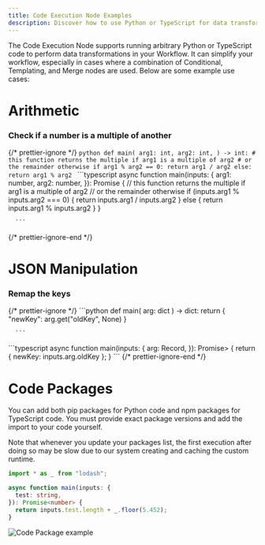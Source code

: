 ```yaml
---
title: Code Execution Node Examples
description: Discover how to use Python or TypeScript for data transformations in Vellum Workflows, including arithmetic and JSON manipulation.
---
```

The Code Execution Node supports running arbitrary Python or TypeScript code to perform data transformations in your Workflow. It can simplify your workflow, especially in cases where a combination of Conditional, Templating, and Merge nodes are used. Below are some example use cases:

# Arithmetic

### Check if a number is a multiple of another

{/* prettier-ignore */}
<CodeBlocks>
  <CodeBlock title="Python">
      ```python
      def main(
          arg1: int,
          arg2: int,
      ) -> int:
          # this function returns the multiple if arg1 is a multiple of arg2
          # or the remainder otherwise
          if arg1 % arg2 == 0:
              return arg1 / arg2
          else:
              return arg1 % arg2
      ```
  </CodeBlock>
  <CodeBlock title="TypeScript">
      ```typescript
      async function main(inputs: {
        arg1: number,
        arg2: number,
      }): Promise<number> {
        // this function returns the multiple if arg1 is a multiple of arg2
        // or the remainder otherwise
        if (inputs.arg1 % inputs.arg2 === 0) {
          return inputs.arg1 / inputs.arg2
        } else {
          return inputs.arg1 % inputs.arg2
        }
      }

      ```
  </CodeBlock>
</CodeBlocks>
{/* prettier-ignore-end */}

# JSON Manipulation

### Remap the keys

{/* prettier-ignore */}
<CodeBlocks>
  <CodeBlock title="Code">
      ```python
      def main(
          arg: dict
      ) -> dict:
          return {
            "newKey": arg.get("oldKey", None)
          }

      ```

  </CodeBlock>

  <CodeBlock title="TypeScript">
      ```typescript
      async function main(inputs: {
        arg: Record<string, any>,
      }): Promise<Record<string, any>> {
        return {
          newKey: inputs.arg.oldKey
        };
      }
      ```
  </CodeBlock>
</CodeBlocks>
{/* prettier-ignore-end */}

# Code Packages
You can add both pip packages for Python code and npm packages for TypeScript code. You must provide exact package versions and add the import to your code yourself.

Note that whenever you update your packages list, the first execution after doing so may be slow due to our system creating and caching the custom runtime.

```typescript
import * as _ from "lodash";

async function main(inputs: {
  test: string,
}): Promise<number> {
  return inputs.test.length + _.floor(5.452);
}
```

![Code Package example](https://storage.googleapis.com/vellum-public/help-docs/workflow-node-packages.png)

